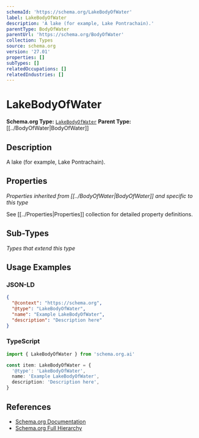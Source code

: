 ```yaml
---
schemaId: 'https://schema.org/LakeBodyOfWater'
label: LakeBodyOfWater
description: 'A lake (for example, Lake Pontrachain).'
parentType: BodyOfWater
parentUrl: 'https://schema.org/BodyOfWater'
collection: Types
source: schema.org
version: '27.01'
properties: []
subTypes: []
relatedOccupations: []
relatedIndustries: []
---
```

# LakeBodyOfWater

**Schema.org Type:** [`LakeBodyOfWater`](https://schema.org/LakeBodyOfWater)
**Parent Type:** [[../BodyOfWater|BodyOfWater]]

## Description

A lake (for example, Lake Pontrachain).

## Properties

*Properties inherited from [[../BodyOfWater|BodyOfWater]] and specific to this type*

See [[../Properties|Properties]] collection for detailed property definitions.

## Sub-Types

*Types that extend this type*

## Usage Examples

### JSON-LD

```json
{
  "@context": "https://schema.org",
  "@type": "LakeBodyOfWater",
  "name": "Example LakeBodyOfWater",
  "description": "Description here"
}
```

### TypeScript

```typescript
import { LakeBodyOfWater } from 'schema.org.ai'

const item: LakeBodyOfWater = {
  '@type': 'LakeBodyOfWater',
  name: 'Example LakeBodyOfWater',
  description: 'Description here',
}
```

## References

- [Schema.org Documentation](https://schema.org/LakeBodyOfWater)
- [Schema.org Full Hierarchy](https://schema.org/docs/full.html)
